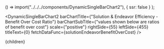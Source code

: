 


  () => import("../../../components/DynamicSingleBarChart2"),
  { ssr: false }
);

<DynamicSingleBarChart2
  barChartTitle={"Solution & Endeavor Efficiency - Benefit Over Cost Ratio"}
  barChartSubTitle={"values shown below are ratios of benefit over cost"}
  scale={"positive"}
  rightSide={55}
  leftSide={455}
  titleText={0}
  fetchDataFunc={solutionEndeavorBenefitOverCost}
/>

<SolutionEndeavorTable />

  <Article 
    focusAreaUrl={focusAreaUrl} 
    hierarchy={hierarchy} 
    site={site}
  >
    {children}
  </Article

>
